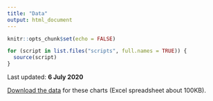 ---
title: "Data"
output: html_document
---

```{r setup, include=FALSE}
knitr::opts_chunk$set(echo = FALSE)

for (script in list.files("scripts", full.names = TRUE)) {
  source(script)
}
```

<!-- Last updated: **`r format.Date(Sys.Date(), "%d %B %Y")`** -->
Last updated: **6 July 2020**

[Download the data](download/Scottish Government COVID-19 data (`r format.Date(dates["data_updated"], "%d %B %Y")`).xlsx) for these charts (Excel spreadsheet about 100KB).